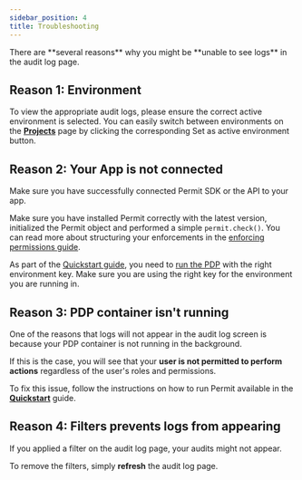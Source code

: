 ```yaml
---
sidebar_position: 4
title: Troubleshooting
---
```



<p className="intro-paragraph">There are **several reasons** why you might be **unable to see logs** in the audit log page. </p>

## Reason 1: Environment

To view the appropriate audit logs, please ensure the correct active environment is selected. You can easily switch between environments on the
**[Projects](https://app.permit.io/projects)** page by clicking the corresponding Set as active environment button.

## Reason 2: Your App is not connected

Make sure you have successfully connected Permit SDK or the API to your app.

Make sure you have installed Permit correctly with the latest version, initialized the Permit object and performed a simple `permit.check()`.
You can read more about structuring your enforcements in the [enforcing permissions guide](/how-to/enforce-permissions/check).

As part of the [Quickstart guide](/overview/glossary), you need to [run the PDP](/overview/connecting-your-app#1-pull-our-pdp-container-from-docker-hub) with the right environment key. Make sure you are using the right key for the environment
you are running in.

## Reason 3: PDP container isn't running

One of the reasons that logs will not appear in the audit log screen is because your PDP container is not running in the background.

If this is the case, you will see that your **user is not permitted to perform actions** regardless of the user's roles and permissions.

To fix this issue, follow the instructions on how to run Permit available in the **[Quickstart](/overview/glossary)** guide.

## Reason 4: Filters prevents logs from appearing

If you applied a filter on the audit log page, your audits might not appear.

To remove the filters, simply **refresh** the audit log page.
